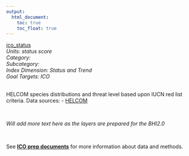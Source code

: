 ```yaml
---
output:
  html_document:
    toc: true
    toc_float: true
---
```


[ico_status](https://github.com/OHI-Science/bhi/blob/master/baltic/layers/ico_status_bhi2015.csv)\
*Units: status score*\
*Category:*\
*Subcategory:*\
*Index Dimension: Status and Trend*\
*Goal Targets: ICO*\
<br>

HELCOM species distributions and threat level based upon IUCN red list criteria.  Data sources:  - [HELCOM](http://www.helcom.fi/baltic-sea-trends/biodiversity/red-list-of-species)

<br>

*Will add more text here as the layers are prepared for the BHI2.0*

<br>

See [**ICO prep documents**](https://github.com/OHI-Science/bhi-1.0-archive/blob/draft/baltic2015/prep/ICO/ico_prep.md) for more information about data and methods.

<br>

